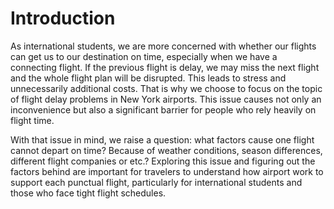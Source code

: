 # Introduction

As international students, we are more concerned with whether our flights can get us to our destination on time, especially when we have a connecting flight. If the previous flight is delay, we may miss the next flight and the whole flight plan will be disrupted. This leads to stress and unnecessarily additional costs. That is why we choose to focus on the topic of flight delay problems in New York airports. This issue causes not only an inconvenience but also a significant barrier for people who rely heavily on flight time. 

With that issue in mind, we raise a question: what factors cause one flight cannot depart on time? Because of weather conditions, season differences, different flight companies or etc.? Exploring this issue and figuring out the factors behind are important for travelers to understand how airport work to support each punctual flight, particularly for international students and those who face tight flight schedules.


